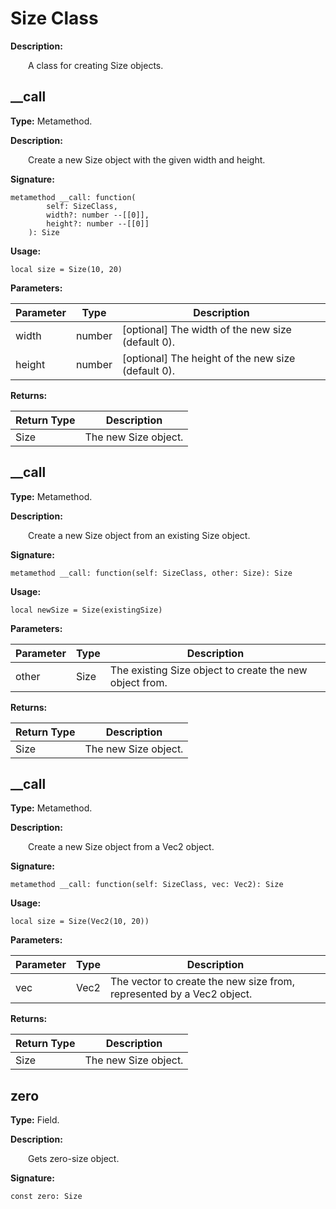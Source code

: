 
# Size Class

**Description:**

&emsp;&emsp;A class for creating Size objects.

## __call

**Type:** Metamethod.

**Description:**

&emsp;&emsp;Create a new Size object with the given width and height.

**Signature:**
```tl
metamethod __call: function(
		self: SizeClass,
		width?: number --[[0]],
		height?: number --[[0]]
	): Size
```

**Usage:**
```tl
local size = Size(10, 20)
```

**Parameters:**

| Parameter | Type | Description |
| --- | --- | --- |
| width | number | [optional] The width of the new size (default 0). |
| height | number | [optional] The height of the new size (default 0). |

**Returns:**

| Return Type | Description |
| --- | --- |
| Size | The new Size object. |

## __call

**Type:** Metamethod.

**Description:**

&emsp;&emsp;Create a new Size object from an existing Size object.

**Signature:**
```tl
metamethod __call: function(self: SizeClass, other: Size): Size
```

**Usage:**
```tl
local newSize = Size(existingSize)
```

**Parameters:**

| Parameter | Type | Description |
| --- | --- | --- |
| other | Size | The existing Size object to create the new object from. |

**Returns:**

| Return Type | Description |
| --- | --- |
| Size | The new Size object. |

## __call

**Type:** Metamethod.

**Description:**

&emsp;&emsp;Create a new Size object from a Vec2 object.

**Signature:**
```tl
metamethod __call: function(self: SizeClass, vec: Vec2): Size
```

**Usage:**
```tl
local size = Size(Vec2(10, 20))
```

**Parameters:**

| Parameter | Type | Description |
| --- | --- | --- |
| vec | Vec2 | The vector to create the new size from, represented by a Vec2 object. |

**Returns:**

| Return Type | Description |
| --- | --- |
| Size | The new Size object. |

## zero

**Type:** Field.

**Description:**

&emsp;&emsp;Gets zero-size object.

**Signature:**
```tl
const zero: Size
```